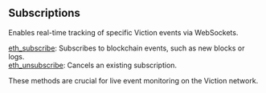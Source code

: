 

## Subscriptions

Enables real-time tracking of specific Viction events via WebSockets.

[eth_subscribe](/viction-api/subscriptions/eth_subscribe): Subscribes to blockchain events, such as new blocks or logs. \
[eth_unsubscribe](/viction-api/subscriptions/eth_unsubscribe): Cancels an existing subscription.

These methods are crucial for live event monitoring on the Viction network.

<Space h={16} />
<GetStarted />
